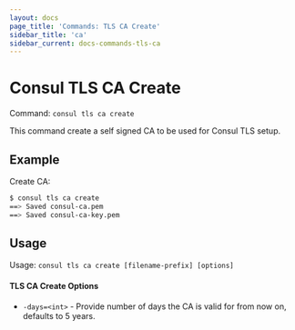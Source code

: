 ```yaml
---
layout: docs
page_title: 'Commands: TLS CA Create'
sidebar_title: 'ca'
sidebar_current: docs-commands-tls-ca
---
```


# Consul TLS CA Create

Command: `consul tls ca create`

This command create a self signed CA to be used for Consul TLS setup.

## Example

Create CA:

```bash
$ consul tls ca create
==> Saved consul-ca.pem
==> Saved consul-ca-key.pem
```

## Usage

Usage: `consul tls ca create [filename-prefix] [options]`

#### TLS CA Create Options

- `-days=<int>` - Provide number of days the CA is valid for from now on, defaults to 5 years.
